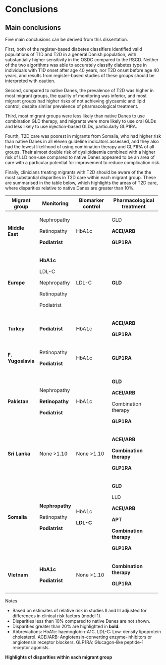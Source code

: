 # Conclusions {#sec-conclusion}

## Main conclusions

Five main conclusions can be derived from this dissertation.

First, both of the register-based diabetes classifiers identified valid populations of T1D and T2D in a general Danish population, with substantially higher sensitivity in the OSDC compared to the RSCD. Neither of the two algorithms was able to accurately classify diabetes type in individuals with T1D onset after age 40 years, nor T2D onset before age 40 years, and results from register-based studies of these groups should be interpreted with caution.

Second, compared to native Danes, the prevalence of T2D was higher in most migrant groups, the quality of monitoring was inferior, and most migrant groups had higher risks of not achieving glycaemic and lipid control, despite similar prevalence of pharmacological treatment.

Third, most migrant groups were less likely than native Danes to use combination GLD therapy, and migrants were more likely to use oral GLDs and less likely to use injection-based GLDs, particularly GLP1RA.

Fourth, T2D care was poorest in migrants from Somalia, who had higher risk than native Danes in all eleven guideline indicators assessed, and they also had the lowest likelihood of using combination therapy and GLP1RA of all groups. Their almost double risk of dyslipidaemia combined with a higher risk of LLD non-use compared to native Danes appeared to be an area of care with a particular potential for improvement to reduce complication risk.

Finally, clinicians treating migrants with T2D should be aware of the the most substantial disparities in T2D care within each migrant group. These are summarised in the table below, which highlights the areas of T2D care, where disparities relative to native Danes are greater than 10%.

::: {#tbl-groups layout-ncol="1"}
+-------------------+-----------------+-----------------------+-------------------------------+
| **Migrant group** | **Monitoring**  | **Biomarker control** | **Pharmacological treatment** |
+===================+=================+=======================+===============================+
| **Middle East**   | Nephropathy     | HbA1c                 | GLD                           |
|                   |                 |                       |                               |
|                   | Retinopathy     |                       | **ACEI/ARB**                  |
|                   |                 |                       |                               |
|                   | **Podiatrist**  |                       | **GLP1RA**                    |
+-------------------+-----------------+-----------------------+-------------------------------+
| **Europe**        | **HbA1c**       | LDL-C                 | **GLD**                       |
|                   |                 |                       |                               |
|                   | LDL-C           |                       |                               |
|                   |                 |                       |                               |
|                   | Nephropathy     |                       |                               |
|                   |                 |                       |                               |
|                   | Retinopathy     |                       |                               |
|                   |                 |                       |                               |
|                   | Podiatrist      |                       |                               |
+-------------------+-----------------+-----------------------+-------------------------------+
| **Turkey**        | **Podiatrist**  | HbA1c                 | **ACEI/ARB**                  |
|                   |                 |                       |                               |
|                   |                 |                       | **GLP1RA**                    |
+-------------------+-----------------+-----------------------+-------------------------------+
| **F. Yugoslavia** | Retinopathy     | HbA1c                 | **GLP1RA**                    |
|                   |                 |                       |                               |
|                   | **Podiatrist**  |                       |                               |
+-------------------+-----------------+-----------------------+-------------------------------+
| **Pakistan**      | Nephropathy     | HbA1c                 | **GLD**                       |
|                   |                 |                       |                               |
|                   | **Retinopathy** |                       | **ACEI/ARB**                  |
|                   |                 |                       |                               |
|                   | **Podiatrist**  |                       | Combination therapy           |
|                   |                 |                       |                               |
|                   |                 |                       | **GLP1RA**                    |
+-------------------+-----------------+-----------------------+-------------------------------+
| **Sri Lanka**     | None \>1.10     | None \>1.10           | **ACEI/ARB**                  |
|                   |                 |                       |                               |
|                   |                 |                       | **Combination therapy**       |
|                   |                 |                       |                               |
|                   |                 |                       | **GLP1RA**                    |
+-------------------+-----------------+-----------------------+-------------------------------+
| **Somalia**       | **Nephropathy** | HbA1c                 | **GLD**                       |
|                   |                 |                       |                               |
|                   | Retinopathy     | **LDL-C**             | LLD                           |
|                   |                 |                       |                               |
|                   | **Podiatrist**  |                       | **ACEI/ARB**                  |
|                   |                 |                       |                               |
|                   |                 |                       | **APT**                       |
|                   |                 |                       |                               |
|                   |                 |                       | **Combination therapy**       |
|                   |                 |                       |                               |
|                   |                 |                       | **GLP1RA**                    |
+-------------------+-----------------+-----------------------+-------------------------------+
| **Vietnam**       | **HbA1c**       | None \>1.10           | **Combination therapy**       |
|                   |                 |                       |                               |
|                   | **Podiatrist**  |                       | **GLP1RA**                    |
+-------------------+-----------------+-----------------------+-------------------------------+

Notes

-   Based on estimates of relative risk in studies II and III adjusted for differences in clinical risk factors (model 1).
-   Disparities less than 10% compared to native Danes are not shown.
-   Disparities greater than 20% are highlighted in **bold**.
-   Abbreviations: HbA1c: haemoglobin-A1C. LDL-C: Low-density lipoprotein cholesterol. ACEI/ARB: Angiotensin-converting enzyme-inhibitors or angiotensin receptor blockers. GLP1RA: Glucagon-like peptide-1 receptor agonists.

**Highlights of disparities within each migrant group**
:::
